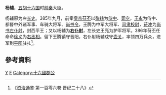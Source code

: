 {{for|南宋人物杨辅|杨辅 (南宋)}}
'''杨辅'''，[[五胡十六国|五胡十六国]]时[[前秦|前秦]]大臣。

杨辅原为左[[长史|长史]]。385年九月，前秦[[皇帝|皇帝]][[苻丕|苻丕]]以[[张蚝|张蚝]]为[[侍中|侍中]]、[[司空|司空]]，[[王永_(前秦)|王永]]为侍中、都督中外诸军事、车骑大将军、[[尚书令|尚书令]]，王腾为中军大将军、[[司隶校尉|司隶校尉]]，[[苻冲|苻冲]]为[[尚书左仆射|尚书左仆射]]，封西平王；又以杨辅为'''[[右仆射|右仆射]]'''，左长史王亮为护军将军。386年苻丕任命命[[徐义_(前秦)|徐义]]为[[右丞相|右丞相]]。留下王腾镇守晋阳，右仆射杨辅戍守[[壶关|壶关]]，率领四万兵众，进军到[[平阳郡|平阳]]驻扎<ref>《[[资治通鉴|资治通鉴]]·第一百零六卷·晋纪二十八》</ref>。
== 參考資料 ==
{{reflist}}

[[Category:前秦官员|Y]]
[[Category:杨姓|F]]
[[Category:十六國郡公|Category:十六國郡公]]